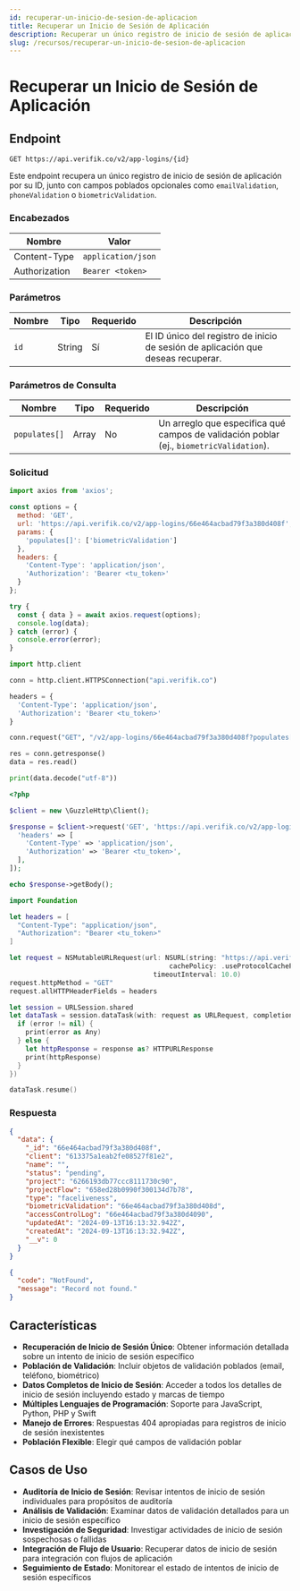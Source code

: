 ```yaml
---
id: recuperar-un-inicio-de-sesion-de-aplicacion
title: Recuperar un Inicio de Sesión de Aplicación
description: Recuperar un único registro de inicio de sesión de aplicación por su ID con campos poblados opcionales
slug: /recursos/recuperar-un-inicio-de-sesion-de-aplicacion
---
```



# Recuperar un Inicio de Sesión de Aplicación

## Endpoint

```
GET https://api.verifik.co/v2/app-logins/{id}
```

Este endpoint recupera un único registro de inicio de sesión de aplicación por su ID, junto con campos poblados opcionales como `emailValidation`, `phoneValidation` o `biometricValidation`.

### Encabezados

| Nombre        | Valor              |
| ------------- | ------------------ |
| Content-Type  | `application/json` |
| Authorization | `Bearer <token>`   |

### Parámetros

| Nombre | Tipo   | Requerido | Descripción                                                 |
| ------ | ------ | --------- | ----------------------------------------------------------- |
| `id`   | String | Sí        | El ID único del registro de inicio de sesión de aplicación que deseas recuperar. |

### Parámetros de Consulta

| Nombre        | Tipo  | Requerido | Descripción                                                                            |
| ------------- | ----- | --------- | -------------------------------------------------------------------------------------- |
| `populates[]` | Array | No        | Un arreglo que especifica qué campos de validación poblar (ej., `biometricValidation`). |

### Solicitud

<Tabs>
  <TabItem value="javascript" label="JavaScript">

```javascript
import axios from 'axios';

const options = {
  method: 'GET',
  url: 'https://api.verifik.co/v2/app-logins/66e464acbad79f3a380d408f',
  params: {
    'populates[]': ['biometricValidation']
  },
  headers: {
    'Content-Type': 'application/json',
    'Authorization': 'Bearer <tu_token>'
  }
};

try {
  const { data } = await axios.request(options);
  console.log(data);
} catch (error) {
  console.error(error);
}
```

  </TabItem>
  <TabItem value="python" label="Python">

```python
import http.client

conn = http.client.HTTPSConnection("api.verifik.co")

headers = {
  'Content-Type': 'application/json',
  'Authorization': 'Bearer <tu_token>'
}

conn.request("GET", "/v2/app-logins/66e464acbad79f3a380d408f?populates[]=biometricValidation", headers=headers)

res = conn.getresponse()
data = res.read()

print(data.decode("utf-8"))
```

  </TabItem>
  <TabItem value="php" label="PHP">

```php
<?php

$client = new \GuzzleHttp\Client();

$response = $client->request('GET', 'https://api.verifik.co/v2/app-logins/66e464acbad79f3a380d408f?populates[]=biometricValidation', [
  'headers' => [
    'Content-Type' => 'application/json',
    'Authorization' => 'Bearer <tu_token>',
  ],
]);

echo $response->getBody();
```

  </TabItem>
  <TabItem value="swift" label="Swift">

```swift
import Foundation

let headers = [
  "Content-Type": "application/json",
  "Authorization": "Bearer <tu_token>"
]

let request = NSMutableURLRequest(url: NSURL(string: "https://api.verifik.co/v2/app-logins/66e464acbad79f3a380d408f?populates[]=biometricValidation")! as URL,
                                        cachePolicy: .useProtocolCachePolicy,
                                    timeoutInterval: 10.0)
request.httpMethod = "GET"
request.allHTTPHeaderFields = headers

let session = URLSession.shared
let dataTask = session.dataTask(with: request as URLRequest, completionHandler: { (data, response, error) -> Void in
  if (error != nil) {
    print(error as Any)
  } else {
    let httpResponse = response as? HTTPURLResponse
    print(httpResponse)
  }
})

dataTask.resume()
```

  </TabItem>
</Tabs>

### Respuesta

<Tabs>
  <TabItem value="200" label="200">

```json
{
  "data": {
    "_id": "66e464acbad79f3a380d408f",
    "client": "613375a1eab2fe08527f81e2",
    "name": "",
    "status": "pending",
    "project": "6266193db77ccc8111730c90",
    "projectFlow": "658ed28b0990f300134d7b78",
    "type": "faceliveness",
    "biometricValidation": "66e464acbad79f3a380d408d",
    "accessControlLog": "66e464acbad79f3a380d4090",
    "updatedAt": "2024-09-13T16:13:32.942Z",
    "createdAt": "2024-09-13T16:13:32.942Z",
    "__v": 0
  }
}
```

  </TabItem>
  <TabItem value="404" label="404">

```json
{
  "code": "NotFound",
  "message": "Record not found."
}
```

  </TabItem>
</Tabs>

## Características

- **Recuperación de Inicio de Sesión Único**: Obtener información detallada sobre un intento de inicio de sesión específico
- **Población de Validación**: Incluir objetos de validación poblados (email, teléfono, biométrico)
- **Datos Completos de Inicio de Sesión**: Acceder a todos los detalles de inicio de sesión incluyendo estado y marcas de tiempo
- **Múltiples Lenguajes de Programación**: Soporte para JavaScript, Python, PHP y Swift
- **Manejo de Errores**: Respuestas 404 apropiadas para registros de inicio de sesión inexistentes
- **Población Flexible**: Elegir qué campos de validación poblar

## Casos de Uso

- **Auditoría de Inicio de Sesión**: Revisar intentos de inicio de sesión individuales para propósitos de auditoría
- **Análisis de Validación**: Examinar datos de validación detallados para un inicio de sesión específico
- **Investigación de Seguridad**: Investigar actividades de inicio de sesión sospechosas o fallidas
- **Integración de Flujo de Usuario**: Recuperar datos de inicio de sesión para integración con flujos de aplicación
- **Seguimiento de Estado**: Monitorear el estado de intentos de inicio de sesión específicos

